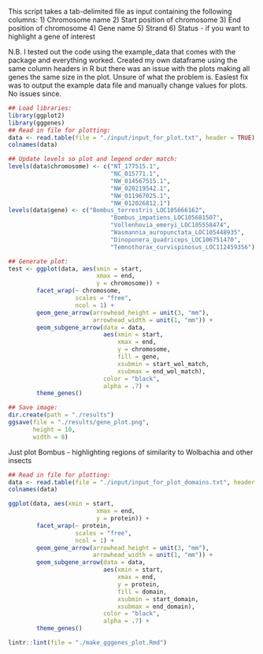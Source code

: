 This script takes a tab-delimited file as input containing the following columns:
1) Chromosome name
2) Start position of chromosome
3) End position of chromosome
4) Gene name
5) Strand
6) Status - if you want to highlight a gene of interest

N.B. I tested out the code using the example_data that comes with the package and everything worked. Created my own dataframe using the same column headers in R but there was an issue with the plots making all genes
the same size in the plot. Unsure of what the problem is. Easiest fix
was to output the example data file and manually change values for plots. 
No issues since. 

```r
## Load libraries:
library(ggplot2)
library(gggenes)
## Read in file for plotting:
data <- read.table(file = "./input/input_for_plot.txt", header = TRUE)
colnames(data)

## Update levels so plot and legend order match:
levels(data$chromosome) <- c("NT_177515.1",
                             "NC_015771.1",
                             "NW_014567515.1",
                             "NW_020219542.1",
                             "NW_011967025.1",
                             "NW_012026812.1")
levels(data$gene) <- c("Bombus_terrestris_LOC105666162",
                             "Bombus_impatiens_LOC105681507",
                             "Vollenhovia_emeryi_LOC105558474",
                             "Wasmannia_auropunctata_LOC105448935",
                             "Dinoponera_quadriceps_LOC106751470",
                             "Temnothorax_curvispinosus_LOC112459356")

## Generate plot:
test <- ggplot(data, aes(xmin = start,
                         xmax = end,
                         y = chromosome)) +
        facet_wrap(~ chromosome,
                   scales = "free",
                   ncol = 1) +
        geom_gene_arrow(arrowhead_height = unit(3, "mm"),
                        arrowhead_width = unit(1, "mm")) +
        geom_subgene_arrow(data = data,
                           aes(xmin = start,
                               xmax = end,
                               y = chromosome,
                               fill = gene,
                               xsubmin = start_wol_match,
                               xsubmax = end_wol_match),
                           color = "black",
                           alpha = .7) +
        theme_genes()

## Save image:
dir.create(path = "./results")
ggsave(file = "./results/gene_plot.png",
       height = 10,
       width = 8)
```

Just plot Bombus - highlighting regions of similarity to Wolbachia and other insects

```r
## Read in file for plotting:
data <- read.table(file = "./input/input_for_plot_domains.txt", header = TRUE)
colnames(data)

ggplot(data, aes(xmin = start,
                         xmax = end,
                         y = protein)) +
        facet_wrap(~ protein,
                   scales = "free",
                   ncol = 1) +
        geom_gene_arrow(arrowhead_height = unit(3, "mm"),
                        arrowhead_width = unit(1, "mm")) +
        geom_subgene_arrow(data = data,
                           aes(xmin = start,
                               xmax = end,
                               y = protein,
                               fill = domain,
                               xsubmin = start_domain,
                               xsubmax = end_domain),
                           color = "black",
                           alpha = .7) +
        theme_genes()
```

```r
lintr::lint(file = "./make_gggenes_plot.Rmd")
```
